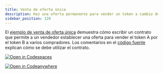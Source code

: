 ```yaml
---
title: Venta de oferta única
description: Haz una oferta permanente para vender un token a cambio de otro token.
sidebar_position: 120
---
```


<head>
  <title>
    {`Haz una oferta permanente para vender un token a cambio de otro token.`}
  </title>
  <meta charSet="utf-8" />
  <meta
    property="og:title"
    content="Haz una oferta permanente para vender un token a cambio de otro token."
  />
  <meta
    property="og:description"
    content="Escribe un contrato inteligente que permita a un vendedor establecer una oferta para vender un token por otro token a varios compradores."
  />
</head>

El [ejemplo de venta de oferta única] demuestra cómo escribir un contrato que permite a un vendedor establecer una oferta para vender el token A por el token B a varios compradores. Los comentarios en el [código fuente] explican cómo se debe utilizar el contrato.

[![Open in Codespaces](https://github.com/codespaces/badge.svg)][open-in-github-codespaces]

[![Open in Codeanywhere](https://codeanywhere.com/img/open-in-codeanywhere-btn.svg)][open-in-code-anywhere]

[open-in-github-codespaces]: https://github.com/codespaces/new?repo=stellar/soroban-examples&editor=web
[open-in-code-anywhere]: https://app.codeanywhere.com/#https://github.com/stellar/soroban-examples
[ejemplo de venta de oferta única]: https://github.com/stellar/soroban-examples/tree/v23.0.0/single_offer
[código fuente]: https://github.com/stellar/soroban-examples/tree/v23.0.0/single_offer/src/lib.rs
